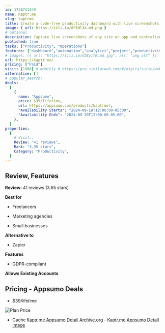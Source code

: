 ```yaml
---
id: 1726711449
name: Kaptr.me 
slug: kaptrme
title: Create a code-free productivity dashboard with live screenshots of any site or app
image: { url: https://iili.io/dPIdl3X.md.png }
# optional
description: Capture live screenshots of any site or app and centralize all your data on a single dashboard without writing any codeCreate multiple dashboards to monitor different projects, departments, and personal interests
published: true
tasks: ["Productivity", "Operations"]
features: ["dashboard","automation","analytics","project","productivity","collaboration"]
# images: [{ url: "https://iili.io/dI8yiYB.md.jpg", alt: "img alt" }]
url: https://kaptr.me/
pricing: ["Paid"]
visit: [1988] # monthly # https://pro.similarweb.com/#/digitalsuite/websiteanalysis/home
alternative: []
# popular_search:
deals:
  [
    {
      name: "Appsumo",
      price: $39/lifetime,
      url: https://appsumo.com/products/kaptrme/,
      "Availability Starts": "2024-09-18T12:00:00-05:00",
      "Availability Ends": "2024-09-20T12:00:00-05:00",
    },
  ]
properties:
  {
    # Visit:,
    Review: "41 reviews",
    Rank: "3.95 stars",
    Category: "Productivity",
  }
---
```


## Review, Features

**Review:** 41 reviews (3.95 stars)

**Best for**

- Freelancers

- Marketing agencies

- Small businesses

**Alternative to**

- Zapier

**Features**

- GDPR-compliant

**Allows Existing Accounts**

## Pricing - Appsumo Deals

- $39/lifetime

<Img src="https://iili.io/dPIakUF.png" alt="Plan Price" />

- Cache [Kaptr.me  Appsumo Detail Archive.org](https://web.archive.org/web/*/https://appsumo.com/products/kaptrme/) - [Kaptr.me  Appsumo Detail Image](https://iili.io/dPIabOG.png)
